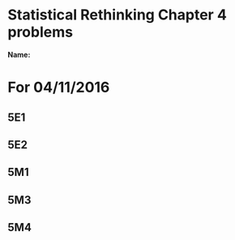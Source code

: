 # Statistical Rethinking Chapter 4 problems

__Name:__


# For 04/11/2016

## 5E1

## 5E2

## 5M1

## 5M3

## 5M4
